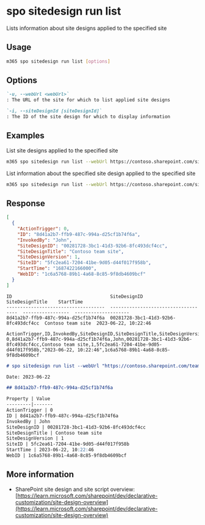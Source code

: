 
# spo sitedesign run list

Lists information about site designs applied to the specified site

## Usage

```sh
m365 spo sitedesign run list [options]
```

## Options

```md definition-list
`-u, --webUrl <webUrl>`
: The URL of the site for which to list applied site designs

`-i, --siteDesignId [siteDesignId]`
: The ID of the site design for which to display information
```

<Global />

## Examples

List site designs applied to the specified site

```sh
m365 spo sitedesign run list --webUrl https://contoso.sharepoint.com/sites/team-a
```

List information about the specified site design applied to the specified site

```sh
m365 spo sitedesign run list --webUrl https://contoso.sharepoint.com/sites/team-a --siteDesignId 6ec3ca5b-d04b-4381-b169-61378556d76e
```

## Response

<Tabs>
  <TabItem value="JSON">

  ```json
  [
    {
      "ActionTrigger": 0,
      "ID": "8d41a2b7-ffb9-487c-994a-d25cf1b74f6a",
      "InvokedBy": "John",
      "SiteDesignID": "00281728-3bc1-41d3-92b6-8fc493dcf4cc",
      "SiteDesignTitle": "Contoso team site",
      "SiteDesignVersion": 1,
      "SiteID": "5fc2ea61-7204-41be-9d05-d44f017f958b",
      "StartTime": "1687422166000",
      "WebID": "1c6a5768-89b1-4a68-8c85-9f8db4609bcf"
    }
  ]
  ```

  </TabItem>
  <TabItem value="Text">

  ```text
  ID                                    SiteDesignID                          SiteDesignTitle    StartTime
  ------------------------------------  ------------------------------------  -----------------  --------------------
  8d41a2b7-ffb9-487c-994a-d25cf1b74f6a  00281728-3bc1-41d3-92b6-8fc493dcf4cc  Contoso team site  2023-06-22, 10:22:46
  ```

  </TabItem>
  <TabItem value="CSV">

  ```csv
  ActionTrigger,ID,InvokedBy,SiteDesignID,SiteDesignTitle,SiteDesignVersion,SiteID,StartTime,WebID
  0,8d41a2b7-ffb9-487c-994a-d25cf1b74f6a,John,00281728-3bc1-41d3-92b6-8fc493dcf4cc,Contoso team site,1,5fc2ea61-7204-41be-9d05-d44f017f958b,"2023-06-22, 10:22:46",1c6a5768-89b1-4a68-8c85-9f8db4609bcf
  ```

  </TabItem>
  <TabItem value="Markdown">

  ```md
  # spo sitedesign run list --webUrl "https://contoso.sharepoint.com/teams/team1"

  Date: 2023-06-22

  ## 8d41a2b7-ffb9-487c-994a-d25cf1b74f6a

  Property | Value
  ---------|-------
  ActionTrigger | 0
  ID | 8d41a2b7-ffb9-487c-994a-d25cf1b74f6a
  InvokedBy | John
  SiteDesignID | 00281728-3bc1-41d3-92b6-8fc493dcf4cc
  SiteDesignTitle | Contoso team site
  SiteDesignVersion | 1
  SiteID | 5fc2ea61-7204-41be-9d05-d44f017f958b
  StartTime | 2023-06-22, 10:22:46
  WebID | 1c6a5768-89b1-4a68-8c85-9f8db4609bcf
  ```

  </TabItem>
</Tabs>

## More information

- SharePoint site design and site script overview: [https://learn.microsoft.com/sharepoint/dev/declarative-customization/site-design-overview](https://learn.microsoft.com/sharepoint/dev/declarative-customization/site-design-overview)
